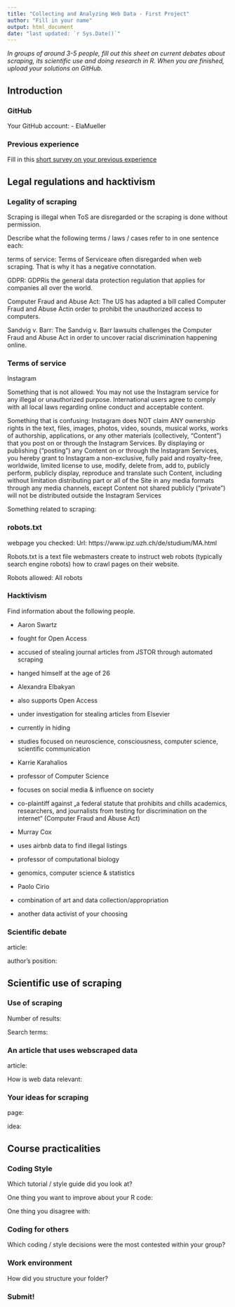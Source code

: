```yaml
---
title: "Collecting and Analyzing Web Data - First Project"
author: "Fill in your name"
output: html_document
date: "last updated: `r Sys.Date()`"
---
```



*In groups of around 3-5 people, fill out this sheet on current debates about scraping, its scientific use and doing research in R. When you are finished, upload your solutions on GitHub.*

\setcounter{tocdepth}{2}
\tableofcontents

## Introduction

### GitHub

Your GitHub account:
- ElaMueller

### Previous experience

Fill in this [short survey on your previous experience](https://forms.gle/BJtFLNVWirnDWzSZ8)


\pagebreak


## Legal regulations and hacktivism

### Legality of scraping

  Scraping is illegal when ToS are disregarded or the scraping is done without permission.

Describe what the following terms / laws / cases refer to in one sentence each:

terms of service: 
  Terms of Serviceare often disregarded when web scraping. That is why it has a negative connotation.  

GDPR: 
  GDPRis the general data protection regulation that applies for companies all over the world.

Computer Fraud and Abuse Act: 
  The US has adapted a bill called Computer Fraud and Abuse Actin order to prohibit the unauthorized access to computers.

Sandvig v. Barr: 
  The Sandvig v. Barr lawsuits challenges the Computer Fraud and Abuse Act in order to uncover racial discrimination happening online.


### Terms of service

  Instagram

Something that is not allowed: 
  You may not use the Instagram service for any illegal or unauthorized purpose. International users agree to comply with all local laws regarding online conduct and acceptable content.

Something that is confusing:
  Instagram does NOT claim ANY ownership rights in the text, files, images, photos, video, sounds, musical works, works of authorship, applications, or any other materials (collectively, "Content") that you post on or through the Instagram Services. By displaying or publishing ("posting") any Content on or through the Instagram Services, you hereby grant to Instagram a non-exclusive, fully paid and royalty-free, worldwide, limited license to use, modify, delete from, add to, publicly perform, publicly display, reproduce and translate such Content, including without limitation distributing part or all of the Site in any media formats through any media channels, except Content not shared publicly ("private") will not be distributed outside the Instagram Services


Something related to scraping: 


### robots.txt


webpage you checked:
  Url: https://www.ipz.uzh.ch/de/studium/MA.html
  
  Robots.txt is a text file webmasters create to instruct web robots (typically search engine robots) how to crawl pages on their website. 

Robots allowed: All robots


### Hacktivism

Find information about the following people.

- Aaron Swartz

- fought for Open Access
- accused of stealing journal articles from JSTOR through automated scraping 
- hanged himself at the age of 26

- Alexandra Elbakyan

- also supports Open Access
- under investigation for stealing articles from Elsevier
- currently in hiding
- studies focused on neuroscience, consciousness, computer science, scientific communication


- Karrie Karahalios

- professor of Computer Science
- focuses on social media & influence on society
- co-plaintiff against „a federal statute that prohibits and chills academics, researchers, and journalists from testing for discrimination on the internet“ (Computer Fraud and Abuse Act)

- Murray Cox

- uses airbnb data to find illegal listings
- professor of computational biology
- genomics, computer science & statistics

- Paolo Cirio

- combination of art and data collection/appropriation


- another data activist of your choosing


### Scientific debate

article:

author's position:

\pagebreak


## Scientific use of scraping

### Use of scraping

Number of results:

Search terms:

### An article that uses webscraped data


article:

How is web data relevant:

### Your ideas for scraping

page:

idea:


\pagebreak


## Course practicalities

### Coding Style


Which tutorial / style guide did you look at?

One thing you want to improve about your R code:

One thing you disagree with:

### Coding for others



Which coding / style decisions were the most contested within your group?



### Work environment

How did you structure your folder?



### Submit!
